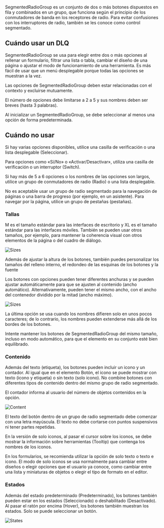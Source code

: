 SegmentedRadioGroup es un conjunto de dos o más botones dispuestos en fila y combinados en un grupo, que funciona según el principio de los conmutadores de banda en los receptores de radio. Para evitar confusiones con los interruptores de radio, también se les conoce como control segmentado.

## Cuándo usar un DLQ

SegmentedRadioGroup se usa para elegir entre dos o más opciones al rellenar un formulario, filtrar una lista o tabla, cambiar el diseño de una página o ajustar el modo de funcionamiento de una herramienta. Es más fácil de usar que un menú desplegable porque todas las opciones se muestran a la vez.

Las opciones de SegmentedRadioGroup deben estar relacionadas con el contexto y excluirse mutuamente.

El número de opciones debe limitarse a 2 a 5 y sus nombres deben ser breves (hasta 3 palabras).

Al inicializar un SegmentedRadioGroup, se debe seleccionar al menos una opción de forma predeterminada.

## Cuándo no usar

Si hay varias opciones disponibles, utilice una casilla de verificación o una lista desplegable (Seleccionar).

Para opciones como «Sí/No» o «Activar/Desactivar», utiliza una casilla de verificación o un interruptor (Switch).

Si hay más de 5 a 6 opciones o los nombres de las opciones son largos, utilice un grupo de conmutadores de radio (Radio) o una lista desplegable.

No es aceptable usar un grupo de radio segmentado para la navegación de páginas o una barra de progreso (por ejemplo, en un asistente). Para navegar por la página, utilice un grupo de pestañas (pestañas).

### Tallas

M es el tamaño estándar para las interfaces de escritorio y XL es el tamaño estándar para las interfaces móviles. También se pueden usar otros tamaños, por ejemplo, para mantener la coherencia visual con otros elementos de la página o del cuadro de diálogo.

![Sizes](/static/images/design/SegmentedRadioGroup/Sizes1.png)

Además de ajustar la altura de los botones, también puedes personalizar los tamaños del relleno interno, el redondeo de las esquinas de los botones y la fuente

Los botones con opciones pueden tener diferentes anchuras y se pueden ajustar automáticamente para que se ajusten al contenido (ancho automático). Alternativamente, pueden tener el mismo ancho, con el ancho del contenedor dividido por la mitad (ancho máximo).

![Sizes](/static/images/design/SegmentedRadioGroup/Sizes2.png)

La última opción se usa cuando los nombres difieren solo en unos pocos caracteres; de lo contrario, los nombres pueden extenderse más allá de los bordes de los botones.

Intente mantener los botones de SegmentedRadioGroup del mismo tamaño, incluso en modo automático, para que el elemento en su conjunto esté bien equilibrado.

### Contenido

Además del texto (etiqueta), los botones pueden incluir un icono y un contador. Al igual que en el elemento Botón, el icono se puede mostrar con texto (icono y etiqueta) o sin texto (solo icono). No combine botones con diferentes tipos de contenido dentro del mismo grupo de radio segmentado.

El contador informa al usuario del número de objetos contenidos en la opción.

![Content](/static/images/design/SegmentedRadioGroup/Content.png)

El texto del botón dentro de un grupo de radio segmentado debe comenzar con una letra mayúscula. El texto no debe cortarse con puntos suspensivos ni tener partes repetidas.

En la versión de solo iconos, al pasar el cursor sobre los iconos, se debe mostrar la información sobre herramientas (Tooltip) que contenga los nombres de los iconos.

En los formularios, se recomienda utilizar la opción de solo texto o texto e icono. El modo de solo iconos se usa normalmente para cambiar entre diseños o elegir opciones que el usuario ya conoce, como cambiar entre una lista y miniaturas de objetos o elegir el tipo de formato en el editor.

### Estados

Además del estado predeterminado (Predeterminado), los botones también pueden estar en los estados (Seleccionado) o deshabilitado (Desactivado). Al pasar el ratón por encima (Hover), los botones también muestran los estados. Solo se puede seleccionar un botón.

![States](/static/images/design/SegmentedRadioGroup/States.png)